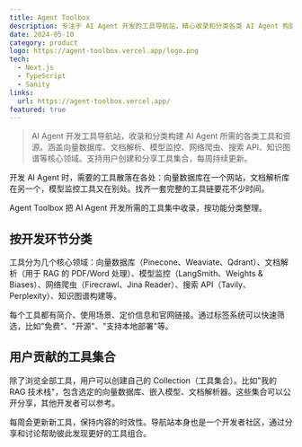 ```yaml
---
title: Agent Toolbox
description: 专注于 AI Agent 开发的工具导航站，精心收录和分类各类 AI Agent 构建所需的工具和资源
date: 2024-05-10
category: product
logo: https://agent-toolbox.vercel.app/logo.png
tech:
  - Next.js
  - TypeScript
  - Sanity
links:
  url: https://agent-toolbox.vercel.app/
featured: true
---
```


> AI Agent 开发工具导航站，收录和分类构建 AI Agent 所需的各类工具和资源。涵盖向量数据库、文档解析、模型监控、网络爬虫、搜索 API、知识图谱等核心领域。支持用户创建和分享工具集合，每周持续更新。

开发 AI Agent 时，需要的工具散落在各处：向量数据库在一个网站，文档解析库在另一个，模型监控工具又在别处。找齐一套完整的工具链要花不少时间。

Agent Toolbox 把 AI Agent 开发所需的工具集中收录，按功能分类整理。

## 按开发环节分类

工具分为几个核心领域：向量数据库（Pinecone、Weaviate、Qdrant）、文档解析（用于 RAG 的 PDF/Word 处理）、模型监控（LangSmith、Weights & Biases）、网络爬虫（Firecrawl、Jina Reader）、搜索 API（Tavily、Perplexity）、知识图谱构建等。

每个工具都有简介、使用场景、定价信息和官网链接。通过标签系统可以快速筛选，比如"免费"、"开源"、"支持本地部署"等。

## 用户贡献的工具集合

除了浏览全部工具，用户可以创建自己的 Collection（工具集合）。比如"我的 RAG 技术栈"，包含选定的向量数据库、嵌入模型、文档解析器。这些集合可以公开分享，其他开发者可以参考。

每周会更新新工具，保持内容的时效性。导航站本身也是一个开发者社区，通过分享和讨论帮助彼此发现更好的工具组合。
